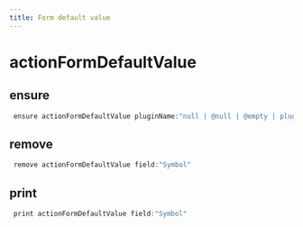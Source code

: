```yaml
---
title: Form default value
---
```


# actionFormDefaultValue

## ensure

```js filename="Terminal" copy
 ensure actionFormDefaultValue pluginName:"null | @null | @empty | pluginName" field:"null | Symbol" value:"null | @null | @empty | fieldValue"
```


## remove

```js filename="Terminal" copy
 remove actionFormDefaultValue field:"Symbol"
```


## print

```js filename="Terminal" copy
 print actionFormDefaultValue field:"Symbol"
```


